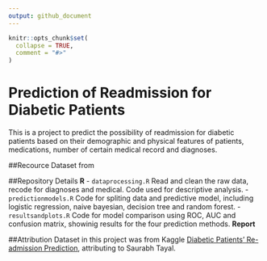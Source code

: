 ```yaml
---
output: github_document
---
```


<!-- README.md is generated from README.Rmd. Please edit that file -->

```r
knitr::opts_chunk$set(
  collapse = TRUE,
  comment = "#>"
)
```

# Prediction of Readmission for Diabetic Patients
This is a project to predict the possibility of readmission for diabetic patients based on their demographic and physical features of patients, medications, number of certain medical record and diagnoses.
<!-- badges: start -->

<!-- badges: end -->
##Recource
Dataset from 


##Repository Details
**R**
-   `dataprocessing.R` Read and clean the raw data, recode for diagnoses and medical. Code used for descriptive analysis.
-   `predictionmodels.R` Code for spliting data and predictive model, including logistic regression, naive bayesian, decision tree and random forest.
-   `resultsandplots.R` Code for model comparison using ROC, AUC and confusion matrix, showinig results for the four prediction methods.
**Report**

##Attribution
Dataset in this project was from Kaggle [Diabetic Patients' Re-admission Prediction](https://www.kaggle.com/datasets/saurabhtayal/diabetic-patients-readmission-prediction/code), attributing to Saurabh Tayal.
